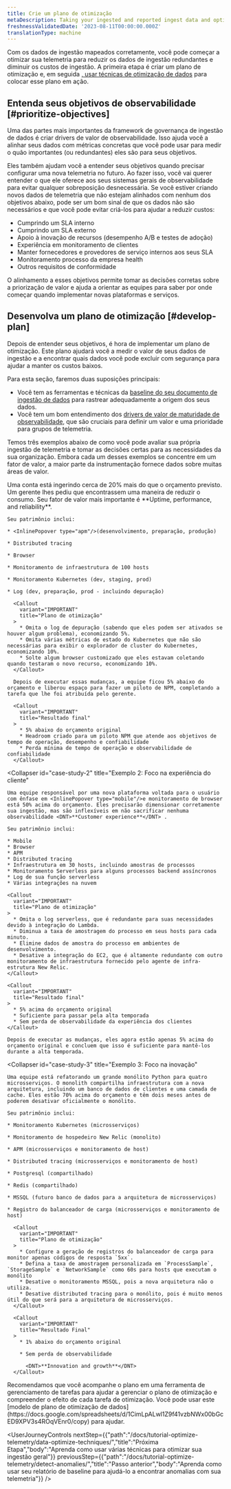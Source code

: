 ```yaml
---
title: Crie um plano de otimização
metaDescription: Taking your ingested and reported ingest data and optimizing it.
freshnessValidatedDate: '2023-08-11T00:00:00.000Z'
translationType: machine
---
```


Com os dados de ingestão mapeados corretamente, você pode começar a otimizar sua telemetria para reduzir os dados de ingestão redundantes e diminuir os custos de ingestão. A primeira etapa é criar um plano de otimização e, em seguida [, usar técnicas de otimização de dados](/docs/tutorial-optimize-telemetry/data-optimize-techniques) para colocar esse plano em ação.

## Entenda seus objetivos de observabilidade [#prioritize-objectives]

Uma das partes mais importantes da framework de governança de ingestão de dados é criar drivers de valor de observabilidade. Isso ajuda você a alinhar seus dados com métricas concretas que você pode usar para medir o quão importantes (ou redundantes) eles são para seus objetivos.

Eles também ajudam você a entender seus objetivos quando precisar configurar uma nova telemetria no futuro. Ao fazer isso, você vai querer entender o que ele oferece aos seus sistemas gerais de observabilidade para evitar qualquer sobreposição desnecessária. Se você estiver criando novos dados de telemetria que não estejam alinhados com nenhum dos objetivos abaixo, pode ser um bom sinal de que os dados não são necessários e que você pode evitar criá-los para ajudar a reduzir custos:

* Cumprindo um SLA interno
* Cumprindo um SLA externo
* Apoio à inovação de recursos (desempenho A/B e testes de adoção)
* Experiência em monitoramento de clientes
* Manter fornecedores e provedores de serviço internos aos seus SLA
* Monitoramento processo da empresa health
* Outros requisitos de conformidade

O alinhamento a esses objetivos permite tomar as decisões corretas sobre a priorização de valor e ajuda a orientar as equipes para saber por onde começar quando implementar novas plataformas e serviços.

## Desenvolva um plano de otimização [#develop-plan]

Depois de entender seus objetivos, é hora de implementar um plano de otimização. Este plano ajudará você a medir o valor de seus dados de ingestão e a encontrar quais dados você pode excluir com segurança para ajudar a manter os custos baixos.

Para esta seção, faremos duas suposições principais:

* Você tem as ferramentas e técnicas da [baseline do seu documento de ingestão de dados](/docs/new-relic-solutions/observability-maturity/operational-efficiency/dg-baselining) para rastrear adequadamente a origem dos seus dados.
* Você tem um bom entendimento dos [drivers de valor de maturidade de observabilidade](/docs/new-relic-solutions/observability-maturity/introduction), que são cruciais para definir um valor e uma prioridade para grupos de telemetria.

Temos três exemplos abaixo de como você pode avaliar sua própria ingestão de telemetria e tomar as decisões certas para as necessidades da sua organização. Embora cada um desses exemplos se concentre em um fator de valor, a maior parte da instrumentação fornece dados sobre muitas áreas de valor.

<CollapserGroup>
  <Collapser
    id="case-study-1"
    title="Exemplo 1: Foco no tempo de operação e confiabilidade"
  >
    Uma conta está ingerindo cerca de 20% mais do que o orçamento previsto. Um gerente lhes pediu que encontrassem uma maneira de reduzir o consumo. Seu fator de valor mais importante é <DNT>**Uptime, performance, and reliability**</DNT>.

    Seu patrimônio inclui:

    * <InlinePopover type="apm"/>(desenvolvimento, preparação, produção)

    * Distributed tracing

    * Browser

    * Monitoramento de infraestrutura de 100 hosts

    * Monitoramento Kubernetes (dev, staging, prod)

    * Log (dev, preparação, prod - incluindo depuração)

      <Callout
        variant="IMPORTANT"
        title="Plano de otimização"
      >
        * Omita o log de depuração (sabendo que eles podem ser ativados se houver algum problema), economizando 5%.
        * Omita várias métricas de estado do Kubernetes que não são necessárias para exibir o explorador de cluster do Kubernetes, economizando 10%.
        * Solte algum browser customizado que eles estavam coletando quando testaram o novo recurso, economizando 10%.
      </Callout>

      Depois de executar essas mudanças, a equipe ficou 5% abaixo do orçamento e liberou espaço para fazer um piloto de NPM, completando a tarefa que lhe foi atribuída pelo gerente.

      <Callout
        variant="IMPORTANT"
        title="Resultado final"
      >
        * 5% abaixo do orçamento original
        * Headroom criado para um piloto NPM que atende aos objetivos de tempo de operação, desempenho e confiabilidade
        * Perda mínima de tempo de operação e observabilidade de confiabilidade
      </Callout>
  </Collapser>

  <Collapser
    id="case-study-2"
    title="Exemplo 2: Foco na experiência do cliente"
  >
    Uma equipe responsável por uma nova plataforma voltada para o usuário com ênfase em <InlinePopover type="mobile"/>e monitoramento de browser está 50% acima do orçamento. Eles precisarão dimensionar corretamente sua ingestão, mas são inflexíveis em não sacrificar nenhuma observabilidade <DNT>**Customer experience**</DNT> .

    Seu patrimônio inclui:

    * Mobile
    * Browser
    * APM
    * Distributed tracing
    * Infraestrutura em 30 hosts, incluindo amostras de processos
    * Monitoramento Serverless para alguns processos backend assíncronos
    * Log de sua função serverless
    * Várias integrações na nuvem

    <Callout
      variant="IMPORTANT"
      title="Plano de otimização"
    >
      * Omita o log serverless, que é redundante para suas necessidades devido à integração do Lambda.
      * Diminua a taxa de amostragem do processo em seus hosts para cada minuto.
      * Elimine dados de amostra do processo em ambientes de desenvolvimento.
      * Desative a integração do EC2, que é altamente redundante com outro monitoramento de infraestrutura fornecido pelo agente de infra-estrutura New Relic.
    </Callout>

    <Callout
      variant="IMPORTANT"
      title="Resultado final"
    >
      * 5% acima do orçamento original
      * Suficiente para passar pela alta temporada
      * Sem perda de observabilidade da experiência dos clientes
    </Callout>

    Depois de executar as mudanças, eles agora estão apenas 5% acima do orçamento original e concluem que isso é suficiente para mantê-los durante a alta temporada.
  </Collapser>

  <Collapser
    id="case-study-3"
    title="Exemplo 3: Foco na inovação"
  >
    Uma equipe está refatorando um grande monólito Python para quatro microsserviços. O monolith compartilha infraestrutura com a nova arquitetura, incluindo um banco de dados de clientes e uma camada de cache. Eles estão 70% acima do orçamento e têm dois meses antes de poderem desativar oficialmente o monólito.

    Seu patrimônio inclui:

    * Monitoramento Kubernetes (microsserviços)

    * Monitoramento de hospedeiro New Relic (monolito)

    * APM (microsserviços e monitoramento de host)

    * Distributed tracing (microsserviços e monitoramento de host)

    * Postgresql (compartilhado)

    * Redis (compartilhado)

    * MSSQL (futuro banco de dados para a arquitetura de microsserviços)

    * Registro do balanceador de carga (microsserviços e monitoramento de host)

      <Callout
        variant="IMPORTANT"
        title="Plano de otimização"
      >
        * Configure a geração de registros do balanceador de carga para monitor apenas códigos de resposta `5xx`.
        * Defina a taxa de amostragem personalizada em `ProcessSample`, `StorageSample` e `NetworkSample` como 60s para hosts que executam o monólito
        * Desative o monitoramento MSSQL, pois a nova arquitetura não o utiliza.
        * Desative distributed tracing para o monólito, pois é muito menos útil do que será para a arquitetura de microsserviços.
      </Callout>

      <Callout
        variant="IMPORTANT"
        title="Resultado Final"
      >
        * 1% abaixo do orçamento original

        * Sem perda de observabilidade

          <DNT>**Innovation and growth**</DNT>
      </Callout>
  </Collapser>
</CollapserGroup>

<Callout variant="tip">
  Recomendamos que você acompanhe o plano em uma ferramenta de gerenciamento de tarefas para ajudar a gerenciar o plano de otimização e compreender o efeito de cada tarefa de otimização. Você pode usar este [modelo de plano de otimização de dados](https://docs.google.com/spreadsheets/d/1CimLpALwl1Z9f41vzbNWx00bGcED9XPV3s4ROqVEnr0/copy) para ajudar.
</Callout>

<UserJourneyControls
  nextStep={{"path":"/docs/tutorial-optimize-telemetry/data-optimize-techniques/","title":"Próxima Etapa","body":"Aprenda como usar várias técnicas para otimizar sua ingestão geral"}}
  previousStep={{"path":"/docs/tutorial-optimize-telemetry/detect-anomalies/","title":"Passo anterior","body":"Aprenda como usar seu relatório de baseline para ajudá-lo a encontrar anomalias com sua telemetria"}}
/>